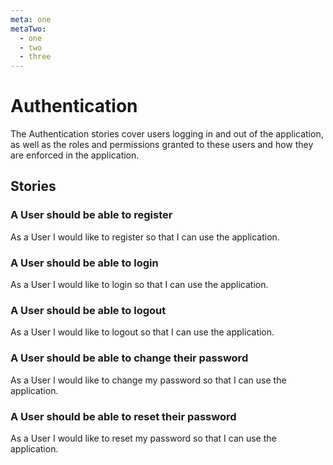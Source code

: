 ```yaml
---
meta: one
metaTwo:
  - one
  - two
  - three
---
```



# Authentication

<StatusBadges />

The Authentication stories cover users logging in and out of the application, as well as the roles and permissions granted to these users and how they are enforced in the application.

## Stories

### A User should be able to register

As a User I would like to register so that I can use the application.

### A User should be able to login

As a User I would like to login so that I can use the application.

### A User should be able to logout

As a User I would like to logout so that I can use the application.

### A User should be able to change their password

As a User I would like to change my password so that I can use the application.

### A User should be able to reset their password

As a User I would like to reset my password so that I can use the application.
